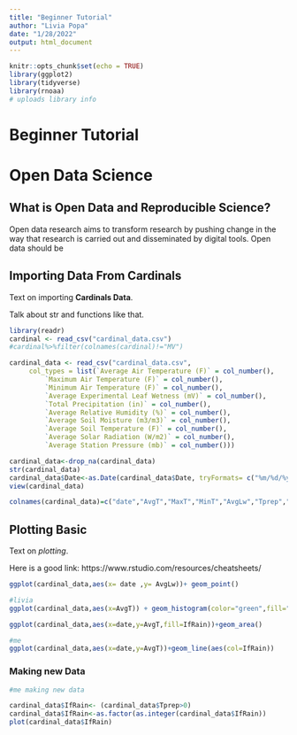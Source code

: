 ```yaml
---
title: "Beginner Tutorial"
author: "Livia Popa"
date: "1/28/2022"
output: html_document
---
```


```r
knitr::opts_chunk$set(echo = TRUE)
library(ggplot2)
library(tidyverse)
library(rnoaa)
# uploads library info
```

# Beginner Tutorial

# Open Data Science

## What is Open Data and Reproducible Science?

Open data research aims to transform research by pushing change in the way that research is carried out and disseminated by digital tools. Open data should be 


## Importing Data From Cardinals

Text on importing **Cardinals Data**.

Talk about str and functions like that.

```r
library(readr)
cardinal <- read_csv("cardinal_data.csv")
#cardinal%>%filter(colnames(cardinal)!="MV")
```


```r
cardinal_data <- read_csv("cardinal_data.csv", 
     col_types = list(`Average Air Temperature (F)` = col_number(), 
         `Maximum Air Temperature (F)` = col_number(), 
         `Minimum Air Temperature (F)` = col_number(), 
         `Average Experimental Leaf Wetness (mV)` = col_number(), 
         `Total Precipitation (in)` = col_number(), 
         `Average Relative Humidity (%)` = col_number(), 
         `Average Soil Moisture (m3/m3)` = col_number(), 
         `Average Soil Temperature (F)` = col_number(), 
         `Average Solar Radiation (W/m2)` = col_number(), 
         `Average Station Pressure (mb)` = col_number()))

cardinal_data<-drop_na(cardinal_data)
str(cardinal_data)
cardinal_data$Date<-as.Date(cardinal_data$Date, tryFormats= c("%m/%d/%y"))
view(cardinal_data)

colnames(cardinal_data)=c("date","AvgT","MaxT","MinT","AvgLw","Tprep","AvgHum","AvgSm","AvgSt","AvgSr","AvgStp")
```


## Plotting Basic 

Text on *plotting*. 

Here is a good link: https://www.rstudio.com/resources/cheatsheets/


```r
ggplot(cardinal_data,aes(x= date ,y= AvgLw))+ geom_point()
```


```r
#livia
ggplot(cardinal_data,aes(x=AvgT)) + geom_histogram(color="green",fill="orange")+labs(x="Average Temperature", y="Day",title ="Histogram of Average Temperature in Lake Wheeler")

ggplot(cardinal_data,aes(x=date,y=AvgT,fill=IfRain))+geom_area()
```


```r
#me 
ggplot(cardinal_data,aes(x=date,y=AvgT))+geom_line(aes(col=IfRain))
```




### Making new Data

```r
#me making new data

cardinal_data$IfRain<- (cardinal_data$Tprep>0)
cardinal_data$IfRain<-as.factor(as.integer(cardinal_data$IfRain))
plot(cardinal_data$IfRain)
```

